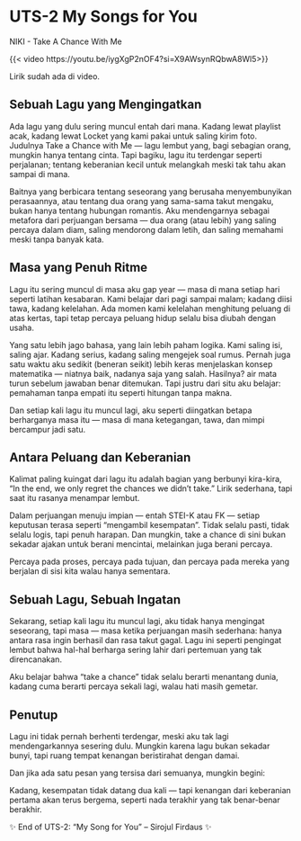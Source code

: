 # UTS-2 My Songs for You

NIKI - Take A Chance With Me

{{< video https://youtu.be/iygXgP2nOF4?si=X9AWsynRQbwA8Wl5>}}

Lirik sudah ada di video.

## Sebuah Lagu yang Mengingatkan
Ada lagu yang dulu sering muncul entah dari mana. Kadang lewat playlist acak, kadang lewat Locket yang kami pakai untuk saling kirim foto. Judulnya Take a Chance with Me — lagu lembut yang, bagi sebagian orang, mungkin hanya tentang cinta. Tapi bagiku, lagu itu terdengar seperti perjalanan; tentang keberanian kecil untuk melangkah meski tak tahu akan sampai di mana.

Baitnya yang berbicara tentang seseorang yang berusaha menyembunyikan perasaannya, atau tentang dua orang yang sama-sama takut mengaku, bukan hanya tentang hubungan romantis. Aku mendengarnya sebagai metafora dari perjuangan bersama — dua orang (atau lebih) yang saling percaya dalam diam, saling mendorong dalam letih, dan saling memahami meski tanpa banyak kata.

## Masa yang Penuh Ritme
Lagu itu sering muncul di masa aku gap year — masa di mana setiap hari seperti latihan kesabaran. Kami belajar dari pagi sampai malam; kadang diisi tawa, kadang kelelahan. Ada momen kami kelelahan menghitung peluang di atas kertas, tapi tetap percaya peluang hidup selalu bisa diubah dengan usaha.

Yang satu lebih jago bahasa, yang lain lebih paham logika. Kami saling isi, saling ajar. Kadang serius, kadang saling mengejek soal rumus. Pernah juga satu waktu aku sedikit (beneran seikit) lebih keras menjelaskan konsep matematika — niatnya baik, nadanya saja yang salah. Hasilnya? air mata turun sebelum jawaban benar ditemukan. Tapi justru dari situ aku belajar: pemahaman tanpa empati itu seperti hitungan tanpa makna.

Dan setiap kali lagu itu muncul lagi, aku seperti diingatkan betapa berharganya masa itu — masa di mana ketegangan, tawa, dan mimpi bercampur jadi satu.

## Antara Peluang dan Keberanian
Kalimat paling kuingat dari lagu itu adalah bagian yang berbunyi kira-kira, “In the end, we only regret the chances we didn’t take.”
Lirik sederhana, tapi saat itu rasanya menampar lembut.

Dalam perjuangan menuju impian — entah STEI-K atau FK — setiap keputusan terasa seperti “mengambil kesempatan”. Tidak selalu pasti, tidak selalu logis, tapi penuh harapan. Dan mungkin, take a chance di sini bukan sekadar ajakan untuk berani mencintai, melainkan juga berani percaya.

Percaya pada proses, percaya pada tujuan, dan percaya pada mereka yang berjalan di sisi kita walau hanya sementara.

## Sebuah Lagu, Sebuah Ingatan
Sekarang, setiap kali lagu itu muncul lagi, aku tidak hanya mengingat seseorang, tapi masa — masa ketika perjuangan masih sederhana: hanya antara rasa ingin berhasil dan rasa takut gagal. Lagu ini seperti pengingat lembut bahwa hal-hal berharga sering lahir dari pertemuan yang tak direncanakan.

Aku belajar bahwa “take a chance” tidak selalu berarti menantang dunia, kadang cuma berarti percaya sekali lagi, walau hati masih gemetar.

## Penutup
Lagu ini tidak pernah berhenti terdengar, meski aku tak lagi mendengarkannya sesering dulu. Mungkin karena lagu bukan sekadar bunyi, tapi ruang tempat kenangan beristirahat dengan damai.

Dan jika ada satu pesan yang tersisa dari semuanya, mungkin begini:

Kadang, kesempatan tidak datang dua kali — tapi kenangan dari keberanian pertama akan terus bergema, seperti nada terakhir yang tak benar-benar berakhir.

✨ End of UTS-2: “My Song for You” – Sirojul Firdaus ✨
